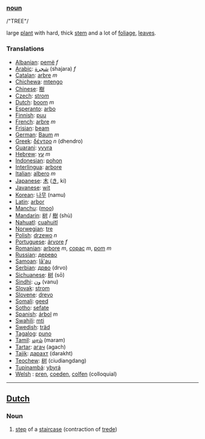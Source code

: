 ===[[noun]]===

/"TREE"/

large [[plant]] with hard, thick [[stem]] and a lot of [[foliage]], [[leaf|leaves]].

===Translations===

*[[Albanian]]: [[pemë]] ''f''
*[[Arabic]]: [[شجرة]] (shajara) ''f''
*[[Catalan]]: [[arbre]] ''m''
*[[Chichewa]]: [[mtengo]]
*[[Chinese]]: [[樹]]
*[[Czech]]: [[strom]]
*[[Dutch]]: [[boom]] ''m''
*[[Esperanto]]: [[arbo]]
*[[Finnish]]: [[puu]]
*[[French]]: [[arbre]] ''m''
*[[Frisian]]: [[beam]]
*[[German]]: [[Baum]] ''m''
*[[Greek]]: [[δέντρο]] ''n'' (dhendro)
*[[Guarani]]: [[yvyra]]
*[[Hebrew]]: [[עץ]] ''m''
*[[Indonesian]]: [[pohon]]
*[[Interlingua]]: [[arbore]]
*[[Italian]]: [[albero]] ''m''
*[[Japanese]]: [[木]] ([[き]], ki)
*[[Javanese]]: [[wit]]
*[[Korean]]: [[나무]] (namu)
*[[Latin]]: [[arbor]] 
*[[Manchu]]: ([[moo]])
*[[Mandarin]]: [[树]] / [[樹]] (shù)
*[[Nahuatl]]: [[cuahuitl]]
*[[Norwegian]]: [[tre]]
*[[Polish]]: [[drzewo]] ''n''
*[[Portuguese]]: [[árvore]] ''f''
*[[Romanian]]: [[arbore]] ''m'', [[copac]] ''m'', [[pom]] ''m''
*[[Russian]]: [[дерево]]
*[[Samoan]]: [[lā'au]]
*[[Serbian]]: [[дрво]] (drvo)
*[[Sichuanese]]: [[树]] (sō)
*[[Sindhi]]: [[ون]] (vanu)
*[[Slovak]]: [[strom]]
*[[Slovene]]: [[drevo]]
*[[Somali]]: [[geed]]
*[[Sotho]]: [[sefate]]
*[[Spanish]]: [[árbol]] ''m''
*[[Swahili]]: [[mti]]
*[[Swedish]]: [[träd]]
*[[Tagalog]]: [[puno]]
*[[Tamil]]: [[மரம்]] (maram)
*[[Tartar]]: [[агач]] (agach)
*[[Tajik]]: [[дарахт]] (darakht)
*[[Teochew]]: [[树]] (ciudiangdang)
*[[Tupinambá]]: [[ybyrá]]
*[[Welsh]] : [[pren]], [[coeden]], [[colfen]] (colloquial)

----

==[[Dutch]]==

===Noun===

# [[step]] of a [[staircase]] (contraction of [[trede]])